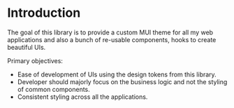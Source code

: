
<Meta
  title="Design System/Introduction"
/>

<style>{`

`}</style>

# Introduction

The goal of this library is to provide a custom MUI theme for all my web applications and also a bunch of re-usable
components, hooks to create beautiful UIs.

Primary objectives:
* Ease of development of UIs using the design tokens from this library.
* Developer should majorly focus on the business logic and not the styling of common components.
* Consistent styling across all the applications.

